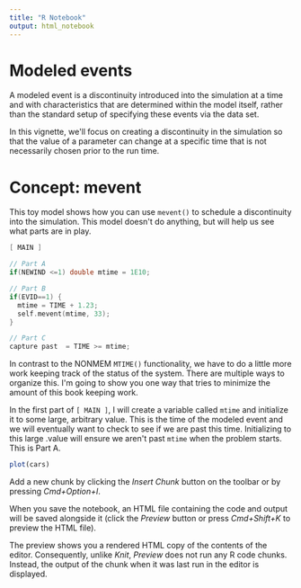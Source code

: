 ```yaml
---
title: "R Notebook"
output: html_notebook
---
```


# **Modeled events**

A modeled event is a discontinuity introduced into the simulation at a time and with characteristics that are determined within the model itself, rather than the standard setup of specifying these events via the data set.

In this vignette, we\'ll focus on creating a discontinuity in the simulation so that the value of a parameter can change at a specific time that is not necessarily chosen prior to the run time.

# **Concept: mevent**

This toy model shows how you can use `mevent()` to schedule a discontinuity into the simulation. This model doesn\'t do anything, but will help us see what parts are in play.

``` cpp
[ MAIN ]

// Part A
if(NEWIND <=1) double mtime = 1E10;

// Part B
if(EVID==1) {
  mtime = TIME + 1.23;
  self.mevent(mtime, 33);
}

// Part C
capture past  = TIME >= mtime;
```

In contrast to the NONMEM `MTIME()` functionality, we have to do a little more work keeping track of the status of the system. There are multiple ways to organize this. I\'m going to show you one way that tries to minimize the amount of this book keeping work.

In the first part of `[ MAIN ]`, I will create a variable called `mtime` and initialize it to some large, arbitrary value. This is the time of the modeled event and we will eventually want to check to see if we are past this time. Initializing to this large .value will ensure we aren\'t past `mtime` when the problem starts. This is Part A.

```r
plot(cars)
```

Add a new chunk by clicking the *Insert Chunk* button on the toolbar or by pressing *Cmd+Option+I*.

When you save the notebook, an HTML file containing the code and output will be saved alongside it (click the *Preview* button or press *Cmd+Shift+K* to preview the HTML file).

The preview shows you a rendered HTML copy of the contents of the editor. Consequently, unlike *Knit*, *Preview* does not run any R code chunks. Instead, the output of the chunk when it was last run in the editor is displayed.
